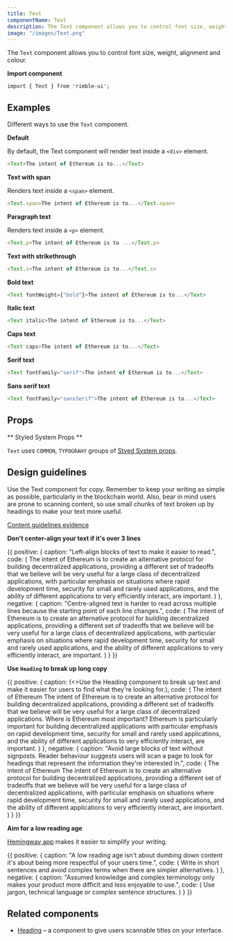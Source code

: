 ```yaml
---
title: Text
componentName: Text
description: The Text component allows you to control font size, weight, alignment and colour.
image: "/images/Text.png"
---
```


The `Text` component allows you to control font size, weight, alignment and colour.

**Import component**

```
import { Text } from 'rimble-ui';
```

## Examples

Different ways to use the `Text` component.

**Default**

By default, the Text component will render text inside a `<div>` element.

```js is=react-live
<Text>The intent of Ethereum is to...</Text>
```

**Text with span**

Renders text inside a `<span>` element.

```js is=react-live
<Text.span>The intent of Ethereum is to...</Text.span>
```

**Paragraph text**

Renders text inside a `<p>` element.

```js is=react-live
<Text.p>The intent of Ethereum is to ...</Text.p>
```

**Text with strikethrough**

```js is=react-live
<Text.s>The intent of Ethereum is to...</Text.s>
```

**Bold text**

```js is=react-live
<Text fontWeight={"bold"}>The intent of Ethereum is to...</Text>
```

**Italic text**

```js is=react-live
<Text italic>The intent of Ethereum is to...</Text>
```

**Caps text**

```js is=react-live
<Text caps>The intent of Ethereum is to...</Text>
```

**Serif text**

```js is=react-live
<Text fontFamily="serif">The intent of Ethereum is to...</Text>
```

**Sans serif text**

```js is=react-live
<Text fontFamily="sansSerif">The intent of Ethereum is to...</Text>
```

## Props

<PropsTable propMetaData={props.propMetaData} />

** Styled System Props **

`Text` uses `COMMON`, `TYPOGRAHY` groups of [Styed System props](/components/rimble-ui/system-props).

## Design guidelines

Use the Text component for copy. Remember to keep your writing as simple as possible, particularly in the blockchain world. Also, bear in mind users are prone to scanning content, so use small chunks of text broken up by headings to make your text more useful.

[Content guidelines evidence](https://readabilityguidelines.myxwiki.org/xwiki/bin/view/User%20centred%20design/How%20people%20read/)

**Don't center-align your text if it's over 3 lines**

<DoDont>
  {{
    positive: {
      caption: "Left-align blocks of text to make it easier to read.",
      code: (
        <Text mt={3}>
          The intent of Ethereum is to create an alternative protocol for building
          decentralized applications, providing a different set of tradeoffs that
          we believe will be very useful for a large class of decentralized
          applications, with particular emphasis on situations where rapid
          development time, security for small and rarely used applications, and
          the ability of different applications to very efficiently interact, are
          important.
        </Text>
      )
    },
    negative: {
      caption: "Centre-aligned text is harder to read across multiple lines because the starting point of each line changes.",
      code: (
        <Text
          mt={3}
          textAlign="center"
        >
          The intent of Ethereum is to create an alternative protocol for building
          decentralized applications, providing a different set of tradeoffs that
          we believe will be very useful for a large class of decentralized
          applications, with particular emphasis on situations where rapid
          development time, security for small and rarely used applications, and
          the ability of different applications to very efficiently interact, are
          important.
        </Text>
      )
    }
  }}
</DoDont>

**Use `Heading` to break up long copy**

<DoDont>
  {{
    positive: {
      caption: (<>Use the <Link href="/components/rimble-ui/Heading" title="To Heading component" title="_blank">Heading</Link> component to break up text and make it easier for users to find what they're looking for.</>),
      code: (
        <Box>
          <Heading.h4 mt={3}>The intent of Ethereum</Heading.h4>
          <Text>
            The intent of Ethereum is to create an alternative protocol for
            building decentralized applications, providing a different set of
            tradeoffs that we believe will be very useful for a large class of
            decentralized applications.
          </Text>
          <Heading.h4 mt={3}>Where is Ethereum most important?</Heading.h4>
          <Text>
            Ethereum is particularly important for building decentralized
            applications with particular emphasis on rapid development time,
            security for small and rarely used applications, and the ability of
            different applications to very efficiently interact, are important.
          </Text>
        </Box>
      )
    },
    negative: {
      caption: "Avoid large blocks of text without signposts. Reader behaviour suggests users will scan a page to look for headings that represent the information they're interested in.",
      code: (
        <Box>
          <Heading.h4 mt={3}>The intent of Ethereum</Heading.h4>
          <Text mt={3}>
            The intent of Ethereum is to create an alternative protocol for building
            decentralized applications, providing a different set of tradeoffs that
            we believe will be very useful for a large class of decentralized
            applications, with particular emphasis on situations where rapid
            development time, security for small and rarely used applications, and
            the ability of different applications to very efficiently interact, are
            important.
          </Text>
        </Box>
      )
    }
  }}
</DoDont>

**Aim for a low reading age**

[Hemingway app](http://www.hemingwayapp.com/) makes it easier to simplify your writing.

<DoDont>
  {{
    positive: {
      caption: "A low reading age isn't about dumbing down content it's about being more respectful of your users time.",
      code: (
        <Text mt={3}>
          Write in short sentences and avoid complex terms when there are simpler
          alternatives.
        </Text>
      )
    },
    negative: {
      caption: "Assumed knowledge and complex terminology only makes your product more difficlt and less enjoyable to use.",
      code: (
        <Text mt={3}>
          Use jargon, technical language or complex sentence structures.
        </Text>
      )
    }
  }}
</DoDont>

## Related components

- [Heading](/components/rimble-ui/Heading) – a component to give users scannable titles on your interface.
